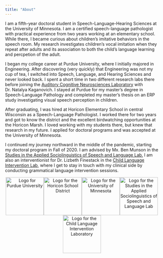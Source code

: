 ```yaml
---
title: "About"
---
```

I am a fifth-year doctoral student in Speech-Language-Hearing Sciences at the University of Minnesota. I am a certified speech-language pathologist with practical experience from two years working at an elementary school. While there, I became curious about children's imitative behaviors in the speech room. My research investigates children's vocal imitation when they repeat after adults and its association to both the child's language learning and percpetion of the adult. 

I began my college career at Purdue University, where I initially majored in Engineering. After discovering (very quickly) that Engineering was not my cup of tea, I switched into Speech, Language, and Hearing Sciences and never looked back. I spent a short time in two different research labs there before joining the <a href="https://hhs.purdue.edu/auditory-cognitive-neuroscience-lab/">Auditory Cognitive Neurosciences Laboratory</a> with Dr. Natalya Kaganovich. I stayed at Purdue for my master's degree in Speech-Language Pathology and completed my master's thesis on an ERP study investigating visual speech perception in children.

After graduating, I was hired at Horicon Elementary School in central Wisconsin as a Speech-Language Pathologist. I worked there for two years and got to know the district and the excellent birdwatching opportunities at the Horicon Marsh. I loved working with my students there, but knew that research in my future. I applied for doctoral programs and was accepted at the University of Minnesota.  

I continued my journey northward in the middle of the pandemic, starting my doctoral program in Fall of 2020. I am advised by Mx. Ben Munson in the <a href="https://sites.google.com/umn.edu/sasslab/home">Studies in the Applied Sociolinguistics of Speech and Language Lab.</a> I am also an interventionist for Dr. Lizbeth Finestack in the <a href="https://www.finestackclil.com/">Child Language Intervention Lab</a>, where I get to stay in touch with my clinical side by conducting grammatical language intervention sessions.
<div style="text-align: center;">
<img src="img/purdue.png" alt="Logo for Purdue University" width="125" height="auto"/><img src="img/marshman.jpg" alt="Logo for the Horicon School District" width="125" height="auto"/><img src="img/mn.png" alt="Logo for the University of Minnesota" width="125" height="auto"/><img src="img/SASS Logo Transparent.png" alt="Logo for the Studies in the Applied Sociolinguistics of Speech and Language Lab" width="125" height="auto"/><img src="img/CLIL_Logo.png" alt="Logo for the Child Language Intervention Laboratory" width="125" height="auto"/>
</div>
